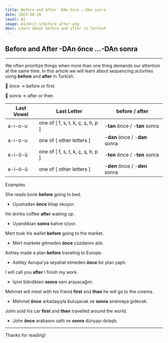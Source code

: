 ```yaml
---
title: Before and After -DAn önce …-DAn sonra  
date: 2023-08-28
level: A1
image: A1/Unit-1/before-after.png 
desc: Learn about before and after in Turkish 
---
```



## Before and After -DAn önce …-DAn sonra
---

We often prioritize things when more than one thing demands our attention at the same time. In this article we will learn about sequencing activities using **before** and **after** in Turkish.

🔖 önce → before or first

🔖 sonra → after or then

| Last Vowel  | Last Letter | before / after |
| --- | --- | --- |
| <span className="text-blue-500">a-ı-o-u</span> | one of [ <span className="text-cyan-500">f, s, t, k, ç, ş, h, p</span> ] | -**tan** <span className="text-red-500 font-medium">önce</span> / -**tan** <span className="text-red-500 font-medium">sonra</span> |
| <span className="text-blue-500">a-ı-o-u</span> | one of [ <span className="text-cyan-500">other letters</span> ] | -**dan** <span className="text-red-500 font-medium">önce</span> / -**dan** <span className="text-red-500 font-medium">sonra</span> |
| <span className="text-blue-500">e-i-ö-ü</span> | one of [ <span className="text-cyan-500">f, s, t, k, ç, ş, h, p</span> ] | -**ten** <span className="text-red-500 font-medium">önce</span> / -**ten** <span className="text-red-500 font-medium">sonra</span> |
| <span className="text-blue-500">e-i-ö-ü</span> | one of [ <span className="text-cyan-500">other letters</span> ] | -**den** <span className="text-red-500 font-medium">önce</span> / -**den** <span className="text-red-500 font-medium">sonra</span> |

Examples 

She reads book **before** going to bed.

- Uyumadan **önce** kitap okuyor.

He drinks coffee **after** waking up.

- Uyandıktan **sonra** kahve içiyor.

Mert took his wallet **before** going to the market.

- Mert markete gitmeden **önce** cüzdanını aldı.

Ashley made a plan **before** traveling to Europe.

- Ashley Avrupa'ya seyahat etmeden **önce** bir plan yaptı.

I will call you **after** I finish my work.

- İşimi bitirdikten **sonra** seni arayacağım.

Mehmet will meet with his friend **first** and **then** he will go to the cinema.

- Mehmet **önce** arkadaşıyla buluşacak ve **sonra** sinemaya gidecek.

John sold his car **first** and **then** travelled around the world.

- John **önce** arabasını sattı ve **sonra** dünyayı dolaştı.

---
Thanks for reading!